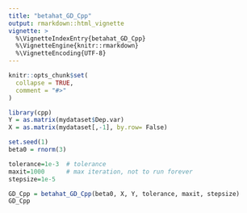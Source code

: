 ```yaml
---
title: "betahat_GD_Cpp"
output: rmarkdown::html_vignette
vignette: >
  %\VignetteIndexEntry{betahat_GD_Cpp}
  %\VignetteEngine{knitr::rmarkdown}
  %\VignetteEncoding{UTF-8}
---
```


```r
knitr::opts_chunk$set(
  collapse = TRUE,
  comment = "#>"
)
```

```r
library(cpp)
Y = as.matrix(mydataset$Dep.var)
X = as.matrix(mydataset[,-1], by.row= False)

set.seed(1)
beta0 = rnorm(3)

tolerance=1e-3  # tolerance
maxit=1000      # max iteration, not to run forever
stepsize=1e-5 

GD_Cpp = betahat_GD_Cpp(beta0, X, Y, tolerance, maxit, stepsize)
GD_Cpp

```
